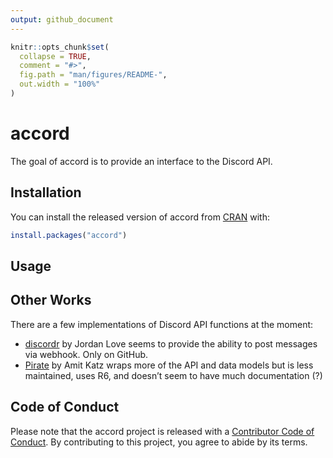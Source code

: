 ```yaml
---
output: github_document
---
```


<!-- README.md is generated from README.Rmd. Please edit that file -->

```r
knitr::opts_chunk$set(
  collapse = TRUE,
  comment = "#>",
  fig.path = "man/figures/README-",
  out.width = "100%"
)
```

# accord

<!-- badges: start -->
<!-- badges: end -->

The goal of accord is to provide an interface to the Discord API.

## Installation

You can install the released version of accord from [CRAN](https://CRAN.R-project.org) with:

```r
install.packages("accord")
```

## Usage

## Other Works

There are a few implementations of Discord API functions at the moment:

- [discordr](https://github.com/jljsio/discordr/) by Jordan Love seems to provide the ability to post messages via webhook. Only on GitHub.
- [Pirate](https://github.com/TheOnlyArtz/Pirate) by Amit Katz wraps more of the API and data models but is less maintained, uses R6, and doesn't seem to have much documentation (?)

## Code of Conduct
  
Please note that the accord project is released with a [Contributor Code of Conduct](https://contributor-covenant.org/version/2/0/CODE_OF_CONDUCT.html). By contributing to this project, you agree to abide by its terms.
